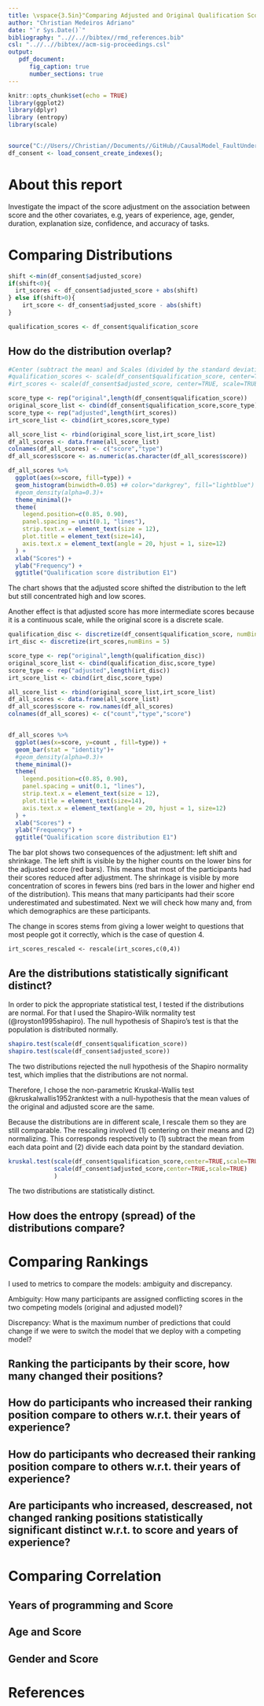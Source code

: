 ```yaml
---
title: \vspace{3.5in}"Comparing Adjusted and Original Qualification Score - Experiment-1"
author: "Christian Medeiros Adriano"
date: "`r Sys.Date()`"
bibliography: "..//..//bibtex//rmd_references.bib"
csl: "..//..//bibtex//acm-sig-proceedings.csl"
output:
   pdf_document:
      fig_caption: true
      number_sections: true
---
```

\newpage
\tableofcontents 
\listoffigures
\listoftables
\newpage 

    
```r
knitr::opts_chunk$set(echo = TRUE)
library(ggplot2)
library(dplyr)
library (entropy)
library(scale)


source("C://Users//Christian//Documents//GitHub//CausalModel_FaultUnderstanding//data_loaders//load_consent_create_indexes_E1.R")
df_consent <- load_consent_create_indexes();

```

# About this report

Investigate the impact of the score adjustment on the association between score and the other covariates, e.g, years of experience, age, gender, duration, explanation size, confidence, and accuracy of tasks.

# Comparing Distributions

``` r
shift <-min(df_consent$adjusted_score) 
if(shift<0){
  irt_scores <- df_consent$adjusted_score + abs(shift)
} else if(shift>0){
    irt_score <- df_consent$adjusted_score - abs(shift)
}

qualification_scores <- df_consent$qualification_score

```


## How do the distribution overlap?

```r

#Center (subtract the mean) and Scales (divided by the standard deviation)
#qualification_scores <- scale(df_consent$qualification_score, center=TRUE, scale=TRUE)
#irt_scores <- scale(df_consent$adjusted_score, center=TRUE, scale=TRUE)

score_type <- rep("original",length(df_consent$qualification_score))
original_score_list <- cbind(df_consent$qualification_score,score_type)
score_type <- rep("adjusted",length(irt_scores))
irt_score_list <- cbind(irt_scores,score_type)

all_score_list <- rbind(original_score_list,irt_score_list)
df_all_scores <- data.frame(all_score_list)
colnames(df_all_scores) <- c("score","type")
df_all_scores$score <- as.numeric(as.character(df_all_scores$score))

df_all_scores %>%
  ggplot(aes(x=score, fill=type)) +
  geom_histogram(binwidth=0.05) +# color="darkgrey", fill="lightblue") +
  #geom_density(alpha=0.3)+
  theme_minimal()+
  theme(
    legend.position=c(0.85, 0.90),
    panel.spacing = unit(0.1, "lines"),
    strip.text.x = element_text(size = 12),
    plot.title = element_text(size=14),
    axis.text.x = element_text(angle = 20, hjust = 1, size=12)
  ) +
  xlab("Scores") +
  ylab("Frequency") +
  ggtitle("Qualification score distribution E1") 

```

The chart shows that the adjusted score shifted the distribution to the left
but still concentrated high and low scores.

Another effect is that adjusted score has more intermediate scores because it is a continuous scale, while the original score is a discrete scale. 

```r
qualification_disc <- discretize(df_consent$qualification_score, numBins = 5)
irt_disc <- discretize(irt_scores,numBins = 5)

score_type <- rep("original",length(qualification_disc))
original_score_list <- cbind(qualification_disc,score_type)
score_type <- rep("adjusted",length(irt_disc))
irt_score_list <- cbind(irt_disc,score_type)

all_score_list <- rbind(original_score_list,irt_score_list)
df_all_scores <- data.frame(all_score_list)
df_all_scores$score <- row.names(df_all_scores)
colnames(df_all_scores) <- c("count","type","score")


df_all_scores %>%
  ggplot(aes(x=score, y=count , fill=type)) +
  geom_bar(stat = "identity")+ 
  #geom_density(alpha=0.3)+
  theme_minimal()+
  theme(
    legend.position=c(0.85, 0.90),
    panel.spacing = unit(0.1, "lines"),
    strip.text.x = element_text(size = 12),
    plot.title = element_text(size=14),
    axis.text.x = element_text(angle = 20, hjust = 1, size=12)
  ) +
  xlab("Scores") +
  ylab("Frequency") +
  ggtitle("Qualification score distribution E1") 


```

The bar plot shows two consequences of the adjustment: left shift and shrinkage. The left shift is visible by the higher counts on the lower bins for the adjusted score (red bars). This means that most of the participants had their scores reduced after adjustment. The shrinkage is visible by more concentration of scores in  fewers bins (red bars in the lower and higher end of the distribution). This means that many participants had their score underestimated and subestimated. Next we will check how many and, from which demographics are these participants.

The change in scores stems from giving a lower weight to questions that most people
got it correctly, which is the case of question 4.

```rescaling

irt_scores_rescaled <- rescale(irt_scores,c(0,4))

```

## Are the distributions statistically significant distinct?
In order to pick the appropriate statistical test, I tested if the distributions are normal. For that I used the Shapiro-Wilk normality test (@royston1995shapiro). The null hypothesis of Shapiro's test is that the population is distributed normally.


```r
shapiro.test(scale(df_consent$qualification_score))
shapiro.test(scale(df_consent$adjusted_score))
```
The two distributions rejected the null hypothesis of the Shapiro normality test, which implies that the distributions are not normal.

Therefore, I chose the non-parametric Kruskal-Wallis test @kruskalwallis1952ranktest with a null-hypothesis that the mean values of the original and adjusted score are the same.

Because the distributions are in different scale, I rescale them so they are still comparable. The rescaling involved (1) centering on their means and (2) normalizing. This corresponds respectively to (1) subtract the mean from each data point and (2) divide each data point by the standard deviation.


```r
kruskal.test(scale(df_consent$qualification_score,center=TRUE,scale=TRUE),
             scale(df_consent$adjusted_score,center=TRUE,scale=TRUE)
             )
```

The two distributions are statistically distinct. 

## How does the entropy (spread) of the distributions compare?


# Comparing Rankings

I used to metrics to compare the models: ambiguity and discrepancy.

Ambiguity: How many participants are assigned conflicting scores in the two competing models (original and adjusted model)?

Discrepancy: What is the maximum number of predictions
that could change if we were to switch the model that we
deploy with a competing model?

## Ranking the participants by their score, how many changed their positions? 

## How do participants who increased their ranking position compare to others w.r.t. their years of experience?

## How do participants who decreased their ranking position compare to others w.r.t. their years of experience?

## Are participants who increased, descreased, not changed ranking positions statistically significant distinct w.r.t. to score and years of experience?

# Comparing Correlation
## Years of programming and Score 
## Age and Score 
## Gender and Score

# References

